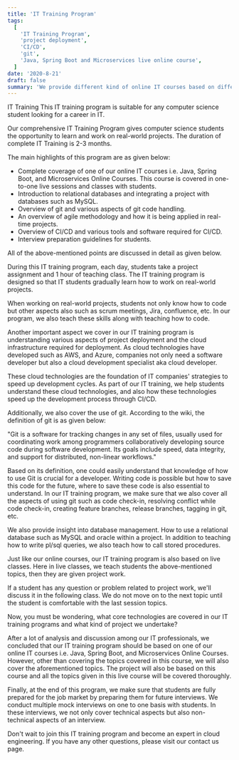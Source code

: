 ```yaml
---
title: 'IT Training Program'
tags:
  [
    'IT Training Program',
    'project deployment',
    'CI/CD',
    'git',
    'Java, Spring Boot and Microservices live online course',
  ]
date: '2020-8-21'
draft: false
summary: 'We provide different kind of online IT courses based on different technologies and frameworks.'
---
```


IT Training
This IT training program is suitable for any computer science student looking for a career in IT.

Our comprehensive IT Training Program gives computer science students the opportunity to learn and work on real-world projects. The duration of complete IT Training is 2-3 months.

The main highlights of this program are as given below:

- Complete coverage of one of our online IT courses i.e. Java, Spring Boot, and Microservices Online Courses. This course is covered in one-to-one live sessions and classes with students.
- Introduction to relational databases and integrating a project with databases such as MySQL.
- Overview of git and various aspects of git code handling.
- An overview of agile methodology and how it is being applied in real-time projects.
- Overview of CI/CD and various tools and software required for CI/CD.
- Interview preparation guidelines for students.

All of the above-mentioned points are discussed in detail as given below.

During this IT training program, each day, students take a project assignment and 1 hour of teaching class. The IT training program is designed so that IT students gradually learn how to work on real-world projects.

When working on real-world projects, students not only know how to code but other aspects also such as scrum meetings, Jira, confluence, etc. In our program, we also teach these skills along with teaching how to code.

Another important aspect we cover in our IT training program is understanding various aspects of project deployment and the cloud infrastructure required for deployment. As cloud technologies have developed such as AWS, and Azure, companies not only need a software developer but also a cloud development specialist aka cloud developer.

These cloud technologies are the foundation of IT companies' strategies to speed up development cycles. As part of our IT training, we help students understand these cloud technologies, and also how these technologies speed up the development process through CI/CD.

Additionally, we also cover the use of git. According to the wiki, the definition of git is as given below:

"Git is a software for tracking changes in any set of files, usually used for coordinating work among programmers collaboratively developing source code during software development. Its goals include speed, data integrity, and support for distributed, non-linear workflows."

Based on its definition, one could easily understand that knowledge of how to use Git is crucial for a developer. Writing code is possible but how to save this code for the future, where to save these code is also essential to understand. In our IT training program, we make sure that we also cover all the aspects of using git such as code check-in, resolving conflict while code check-in, creating feature branches, release branches, tagging in git, etc.

We also provide insight into database management. How to use a relational database such as MySQL and oracle within a project. In addition to teaching how to write pl/sql queries, we also teach how to call stored procedures.

Just like our online courses, our IT training program is also based on live classes. Here in live classes, we teach students the above-mentioned topics, then they are given project work.

If a student has any question or problem related to project work, we'll discuss it in the following class. We do not move on to the next topic until the student is comfortable with the last session topics.

Now, you must be wondering, what core technologies are covered in our IT training programs and what kind of project we undertake?

After a lot of analysis and discussion among our IT professionals, we concluded that our IT training program should be based on one of our online IT courses i.e. Java, Spring Boot, and Microservices Online Courses. However, other than covering the topics covered in this course, we will also cover the aforementioned topics. The project will also be based on this course and all the topics given in this live course will be covered thoroughly.

Finally, at the end of this program, we make sure that students are fully prepared for the job market by preparing them for future interviews. We conduct multiple mock interviews on one to one basis with students. In these interviews, we not only cover technical aspects but also non-technical aspects of an interview.

Don't wait to join this IT training program and become an expert in cloud engineering. If you have any other questions, please visit our contact us page.
